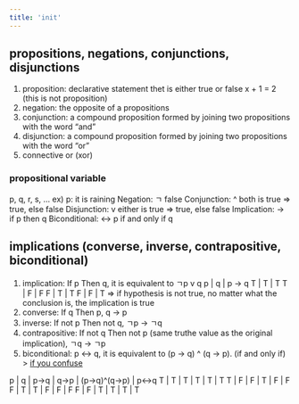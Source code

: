 ```yaml
---
title: 'init'
---
```


## propositions, negations, conjunctions, disjunctions
1. proposition: declarative statement thet is either true or false
x + 1 = 2 (this is not proposition)
2. negation: the opposite of a propositions
3. conjunction: a compound proposition formed by joining two propositions with the word "and"
4. disjunction: a compound proposition formed by joining two propositions with the word "or"
5. connective or (xor)

### propositional variable
p, q, r, s, ...
ex) p: it is raining
Negation: ㄱ false
Conjunction: ^ both is true => true, else false
Disjunction: v either is true => true, else false
Implication: -> if p then q
Biconditional: <-> p if and only if q

## implications (converse, inverse, contrapositive, biconditional)
1. implication: If p Then q, it is equivalent to ㄱp v q
p | q | p -> q
T | T | T
T | F | F
F | T | T
F | F | T
=> if hypothesis is not true, no matter what the conclusion is, the implication is true
2. converse: If q Then p, q -> p
3. inverse: If not p Then not q, ㄱp -> ㄱq
4. contrapositive: If not q Then not p (same truthe value as the original implication), ㄱq -> ㄱp
5. biconditional: p <-> q, it is equivalent to (p -> q) ^ (q -> p). (if and only if)
> [if you confuse](https://sciphy.tistory.com/m/483)

p | q | p->q  | q->p  | (p->q)^(q->p) | p<->q
T | T | T     | T     | T             | T
T | F | F     | T     | F             | F
F | T | T     | F     | F             | F
F | F | T     | T     | T             | T



